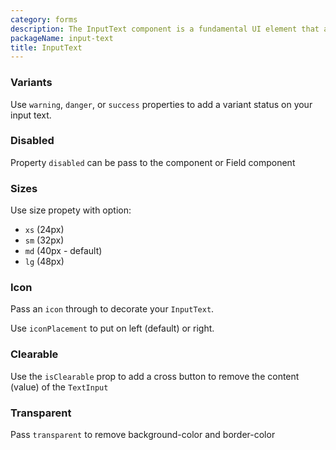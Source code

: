 ```yaml
---
category: forms
description: The InputText component is a fundamental UI element that allows users to enter and edit text. It is commonly used in forms, search fields, and data entry interfaces. This component ensures efficient user input handling, offering features like placeholder text, validation, and various input types.
packageName: input-text
title: InputText
---
```


### Variants

Use `warning`, `danger`, or `success` properties to add a variant status on your input text.

<div data-playground="variants.tsx" data-component="InputText"></div>

### Disabled

Property `disabled` can be pass to the component or Field component

<div data-playground="disabled.tsx" data-component="InputText"></div>

### Sizes

Use size propety with option:

- `xs` (24px)
- `sm` (32px)
- `md` (40px - default)
- `lg` (48px)

<div data-playground="sizes.tsx" data-component="InputText"></div>

### Icon

Pass an `icon` through to decorate your `InputText`.

Use `iconPlacement` to put on left (default) or right.

<div data-playground="icon.tsx" data-component="InputText"></div>

### Clearable

Use the `isClearable` prop to add a cross button to remove the content (value) of the `TextInput`

<div data-playground="clearable.tsx" data-component="InputText"></div>

### Transparent

Pass `transparent` to remove background-color and border-color

<div data-playground="transparent.tsx" data-component="InputText"></div>
